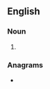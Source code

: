 ==English==

===Noun===
{{head|en|noun plural form}}

# {{plural of|fugleman|lang=en}}

===Anagrams===
* {{anagrams|en|fugelmen}}